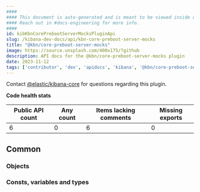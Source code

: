 ```yaml
---
####
#### This document is auto-generated and is meant to be viewed inside our experimental, new docs system.
#### Reach out in #docs-engineering for more info.
####
id: kibKbnCorePrebootServerMocksPluginApi
slug: /kibana-dev-docs/api/kbn-core-preboot-server-mocks
title: "@kbn/core-preboot-server-mocks"
image: https://source.unsplash.com/400x175/?github
description: API docs for the @kbn/core-preboot-server-mocks plugin
date: 2023-11-12
tags: ['contributor', 'dev', 'apidocs', 'kibana', '@kbn/core-preboot-server-mocks']
---
```




Contact [@elastic/kibana-core](https://github.com/orgs/elastic/teams/kibana-core) for questions regarding this plugin.

**Code health stats**

| Public API count  | Any count | Items lacking comments | Missing exports |
|-------------------|-----------|------------------------|-----------------|
| 6 | 0 | 6 | 0 |

## Common

### Objects
<DocDefinitionList data={kbnCorePrebootServerMocksObj.common.objects}/>

### Consts, variables and types
<DocDefinitionList data={kbnCorePrebootServerMocksObj.common.misc}/>

